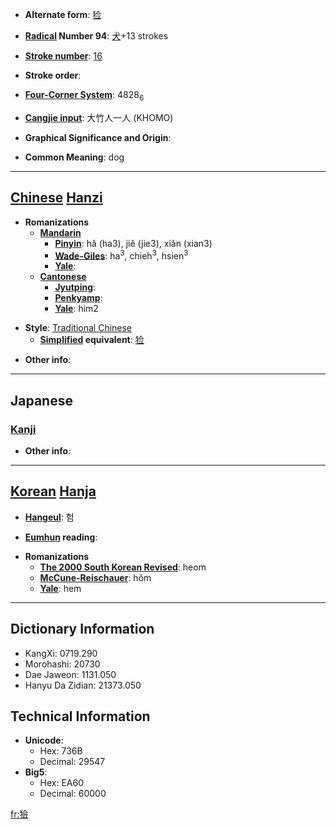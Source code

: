 * '''Alternate form''': [[猃]]

* '''[[Wiktionary:Chinese radical index| Radical]] Number 94''': [[Wiktionary:Chinese radical index 犬|犬]]+13 strokes

* '''[[Wiktionary:Chinese total strokes index|Stroke number]]''': [[Wiktionary:Chinese total strokes index 16|16]]

* '''Stroke order''': 

* '''[[Wiktionary:Chinese four corner index|Four-Corner System]]''': 4828<sub>6</sub>

* '''[[Wiktionary:Chinese Cangjie index|Cangjie input]]''': 大竹人一人 (KHOMO)

* '''Graphical Significance and Origin''': 

* '''Common Meaning''': dog

----

== [[Chinese]] [[Hanzi]] ==

* '''Romanizations'''
** '''[[Mandarin]]'''
*** '''[[Pinyin]]''': hǎ (ha3), jiě (jie3), xiǎn (xian3)
*** '''[[Wade-Giles]]''': ha<sup>3</sup>, chieh<sup>3</sup>, hsien<sup>3</sup>
*** '''[[Yale]]''': 
** '''[[Cantonese]]'''
*** '''[[Jyutping]]''':
*** '''[[Penkyamp]]''': 
*** '''[[Yale]]''': him2

* '''Style''': [[Traditional Chinese]] 
** '''[[Simplified Chinese|Simplified]] equivalent''': [[猃]]

* '''Other info''': 

----

==Japanese==
===[[Kanji]]===
{{kanji|on readings=[[けん]] (ken), [[れん]] (ren)
|kun readings=
}}

* '''Other info''':  

----

== [[Korean]] [[Hanja]] ==

* '''[[Hangeul]]''': 험

* '''[[Eumhun]] reading''': 

* '''Romanizations'''
** '''[[The 2000 South Korean Revised Romanization|The 2000 South Korean Revised]]''': heom
** '''[[McCune-Reischauer]]''': hŏm
** '''[[Yale]]''': hem

----

== Dictionary Information ==

* KangXi: 0719.290
* Morohashi: 20730
* Dae Jaweon: 1131.050
* Hanyu Da Zidian: 21373.050

== Technical Information ==

* '''Unicode''':
** Hex: 736B
** Decimal: 29547
* '''Big5''':
** Hex: EA60
** Decimal: 60000

[[fr:獫]]
